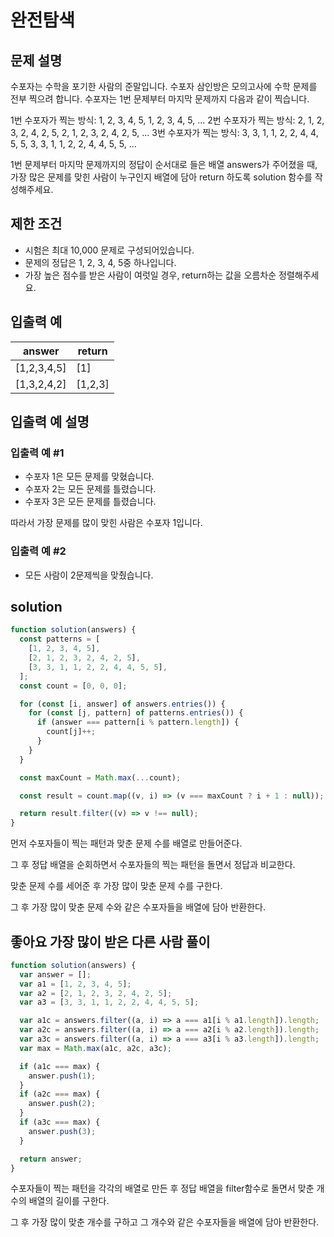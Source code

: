 # 완전탐색

## 문제 설명

수포자는 수학을 포기한 사람의 준말입니다. 수포자 삼인방은 모의고사에 수학 문제를 전부 찍으려 합니다. 수포자는 1번 문제부터 마지막 문제까지 다음과 같이 찍습니다.

1번 수포자가 찍는 방식: 1, 2, 3, 4, 5, 1, 2, 3, 4, 5, ...
2번 수포자가 찍는 방식: 2, 1, 2, 3, 2, 4, 2, 5, 2, 1, 2, 3, 2, 4, 2, 5, ...
3번 수포자가 찍는 방식: 3, 3, 1, 1, 2, 2, 4, 4, 5, 5, 3, 3, 1, 1, 2, 2, 4, 4, 5, 5, ...

1번 문제부터 마지막 문제까지의 정답이 순서대로 들은 배열 answers가 주어졌을 때, 가장 많은 문제를 맞힌 사람이 누구인지 배열에 담아 return 하도록 solution 함수를 작성해주세요.

## 제한 조건

- 시험은 최대 10,000 문제로 구성되어있습니다.
- 문제의 정답은 1, 2, 3, 4, 5중 하나입니다.
- 가장 높은 점수를 받은 사람이 여럿일 경우, return하는 값을 오름차순 정렬해주세요.

## 입출력 예

| answer      | return  |
| ----------- | ------- |
| [1,2,3,4,5] | [1]     |
| [1,3,2,4,2] | [1,2,3] |

## 입출력 예 설명

### 입출력 예 #1

- 수포자 1은 모든 문제를 맞혔습니다.
- 수포자 2는 모든 문제를 틀렸습니다.
- 수포자 3은 모든 문제를 틀렸습니다.

따라서 가장 문제를 많이 맞힌 사람은 수포자 1입니다.

### 입출력 예 #2

- 모든 사람이 2문제씩을 맞췄습니다.

## solution

```js
function solution(answers) {
  const patterns = [
    [1, 2, 3, 4, 5],
    [2, 1, 2, 3, 2, 4, 2, 5],
    [3, 3, 1, 1, 2, 2, 4, 4, 5, 5],
  ];
  const count = [0, 0, 0];

  for (const [i, answer] of answers.entries()) {
    for (const [j, pattern] of patterns.entries()) {
      if (answer === pattern[i % pattern.length]) {
        count[j]++;
      }
    }
  }

  const maxCount = Math.max(...count);

  const result = count.map((v, i) => (v === maxCount ? i + 1 : null));

  return result.filter((v) => v !== null);
}
```

먼저 수포자들이 찍는 패턴과 맞춘 문제 수를 배열로 만들어준다.

그 후 정답 배열을 순회하면서 수포자들의 찍는 패턴을 돌면서 정답과 비교한다.

맞춘 문제 수를 세어준 후 가장 많이 맞춘 문제 수를 구한다.

그 후 가장 많이 맞춘 문제 수와 같은 수포자들을 배열에 담아 반환한다.

## 좋아요 가장 많이 받은 다른 사람 풀이

```js
function solution(answers) {
  var answer = [];
  var a1 = [1, 2, 3, 4, 5];
  var a2 = [2, 1, 2, 3, 2, 4, 2, 5];
  var a3 = [3, 3, 1, 1, 2, 2, 4, 4, 5, 5];

  var a1c = answers.filter((a, i) => a === a1[i % a1.length]).length;
  var a2c = answers.filter((a, i) => a === a2[i % a2.length]).length;
  var a3c = answers.filter((a, i) => a === a3[i % a3.length]).length;
  var max = Math.max(a1c, a2c, a3c);

  if (a1c === max) {
    answer.push(1);
  }
  if (a2c === max) {
    answer.push(2);
  }
  if (a3c === max) {
    answer.push(3);
  }

  return answer;
}
```

수포자들이 찍는 패턴을 각각의 배열로 만든 후 정답 배열을 filter함수로 돌면서 맞춘 개수의 배열의 길이를 구한다.

그 후 가장 많이 맞춘 개수를 구하고 그 개수와 같은 수포자들을 배열에 담아 반환한다.
